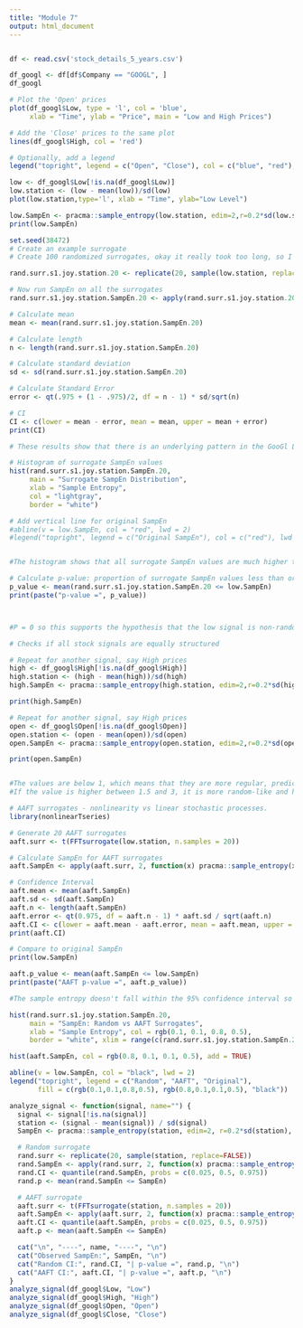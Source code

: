 ```yaml
---
title: "Module 7"
output: html_document
---
```

```r

```

```r
df <- read.csv('stock_details_5_years.csv')

df_googl <- df[df$Company == "GOOGL", ]
df_googl
```

```r
# Plot the 'Open' prices
plot(df_googl$Low, type = 'l', col = 'blue',
     xlab = "Time", ylab = "Price", main = "Low and High Prices")

# Add the 'Close' prices to the same plot
lines(df_googl$High, col = 'red')

# Optionally, add a legend
legend("topright", legend = c("Open", "Close"), col = c("blue", "red"), lty = 1)

```
```r
low <- df_googl$Low[!is.na(df_googl$Low)]
low.station <- (low - mean(low))/sd(low)
plot(low.station,type='l', xlab = "Time", ylab="Low Level")
```

```r
low.SampEn <- pracma::sample_entropy(low.station, edim=2,r=0.2*sd(low.station),tau=1)
print(low.SampEn)
```
```r
set.seed(38472)
# Create an example surrogate
# Create 100 randomized surrogates, okay it really took too long, so I switched it to 20 for this example

rand.surr.s1.joy.station.20 <- replicate(20, sample(low.station, replace=FALSE))

# Now run SampEn on all the surrogates
rand.surr.s1.joy.station.SampEn.20 <- apply(rand.surr.s1.joy.station.20, MARGIN=2, FUN = pracma::sample_entropy, edim=2,r=0.2*sd(rand.surr.s1.joy.station.20[,1]),tau=1)

# Calculate mean
mean <- mean(rand.surr.s1.joy.station.SampEn.20)

# Calculate length
n <- length(rand.surr.s1.joy.station.SampEn.20)

# Calculate standard deviation
sd <- sd(rand.surr.s1.joy.station.SampEn.20)

# Calculate Standard Error
error <- qt(.975 + (1 - .975)/2, df = n - 1) * sd/sqrt(n)

# CI
CI <- c(lower = mean - error, mean = mean, upper = mean + error)
print(CI)
```

```r
# These results show that there is an underlying pattern in the GooGl Low dataset that is gone when you randomly shuffle the data.
```

```r
# Histogram of surrogate SampEn values
hist(rand.surr.s1.joy.station.SampEn.20,
     main = "Surrogate SampEn Distribution",
     xlab = "Sample Entropy",
     col = "lightgray",
     border = "white")

# Add vertical line for original SampEn
#abline(v = low.SampEn, col = "red", lwd = 2)
#legend("topright", legend = c("Original SampEn"), col = c("red"), lwd = 2)


#The histogram shows that all surrogate SampEn values are much higher than your actual SampEn (0.125), providing strong evidence that your original time series contains real, non-random structure.
```
```r
# Calculate p-value: proportion of surrogate SampEn values less than or equal to the observed value
p_value <- mean(rand.surr.s1.joy.station.SampEn.20 <= low.SampEn)
print(paste("p-value =", p_value))



#P = 0 so this supports the hypothesis that the low signal is non-random, with structured, predictable dynamics. 
```
```r
# Checks if all stock signals are equally structured

# Repeat for another signal, say High prices
high <- df_googl$High[!is.na(df_googl$High)]
high.station <- (high - mean(high))/sd(high)
high.SampEn <- pracma::sample_entropy(high.station, edim=2,r=0.2*sd(high.station),tau=1)

print(high.SampEn)

# Repeat for another signal, say High prices
open <- df_googl$Open[!is.na(df_googl$Open)]
open.station <- (open - mean(open))/sd(open)
open.SampEn <- pracma::sample_entropy(open.station, edim=2,r=0.2*sd(open.station),tau=1)

print(open.SampEn)


#The values are below 1, which means that they are more regular, predicatble and potentially deterministic.
#If the value is higher between 1.5 and 3, it is more random-like and has less structure.
```

```r
# AAFT surrogates - nonlinearity vs linear stochastic processes.
library(nonlinearTseries)

# Generate 20 AAFT surrogates
aaft.surr <- t(FFTsurrogate(low.station, n.samples = 20))

# Calculate SampEn for AAFT surrogates
aaft.SampEn <- apply(aaft.surr, 2, function(x) pracma::sample_entropy(x, edim = 2, r = 0.2 * sd(x), tau = 1))

# Confidence Interval
aaft.mean <- mean(aaft.SampEn)
aaft.sd <- sd(aaft.SampEn)
aaft.n <- length(aaft.SampEn)
aaft.error <- qt(0.975, df = aaft.n - 1) * aaft.sd / sqrt(aaft.n)
aaft.CI <- c(lower = aaft.mean - aaft.error, mean = aaft.mean, upper = aaft.mean + aaft.error)
print(aaft.CI)

# Compare to original SampEn
print(low.SampEn)

aaft.p_value <- mean(aaft.SampEn <= low.SampEn)
print(paste("AAFT p-value =", aaft.p_value))

#The sample entropy doesn't fall within the 95% confidence interval so we have to reject the null hypothesis which states that the data is random. 
```
```r
hist(rand.surr.s1.joy.station.SampEn.20, 
     main = "SampEn: Random vs AAFT Surrogates",
     xlab = "Sample Entropy", col = rgb(0.1, 0.1, 0.8, 0.5), 
     border = "white", xlim = range(c(rand.surr.s1.joy.station.SampEn.20, aaft.SampEn)))

hist(aaft.SampEn, col = rgb(0.8, 0.1, 0.1, 0.5), add = TRUE)

abline(v = low.SampEn, col = "black", lwd = 2)
legend("topright", legend = c("Random", "AAFT", "Original"),
       fill = c(rgb(0.1,0.1,0.8,0.5), rgb(0.8,0.1,0.1,0.5), "black"))

```
```r
analyze_signal <- function(signal, name="") {
  signal <- signal[!is.na(signal)]
  station <- (signal - mean(signal)) / sd(signal)
  SampEn <- pracma::sample_entropy(station, edim=2, r=0.2*sd(station), tau=1)

  # Random surrogate
  rand.surr <- replicate(20, sample(station, replace=FALSE))
  rand.SampEn <- apply(rand.surr, 2, function(x) pracma::sample_entropy(x, edim=2, r=0.2*sd(x), tau=1))
  rand.CI <- quantile(rand.SampEn, probs = c(0.025, 0.5, 0.975))
  rand.p <- mean(rand.SampEn <= SampEn)

  # AAFT surrogate
  aaft.surr <- t(FFTsurrogate(station, n.samples = 20))
  aaft.SampEn <- apply(aaft.surr, 2, function(x) pracma::sample_entropy(x, edim=2, r=0.2*sd(x), tau=1))
  aaft.CI <- quantile(aaft.SampEn, probs = c(0.025, 0.5, 0.975))
  aaft.p <- mean(aaft.SampEn <= SampEn)

  cat("\n", "----", name, "----", "\n")
  cat("Observed SampEn:", SampEn, "\n")
  cat("Random CI:", rand.CI, "| p-value =", rand.p, "\n")
  cat("AAFT CI:", aaft.CI, "| p-value =", aaft.p, "\n")
}
analyze_signal(df_googl$Low, "Low")
analyze_signal(df_googl$High, "High")
analyze_signal(df_googl$Open, "Open")
analyze_signal(df_googl$Close, "Close")

```

